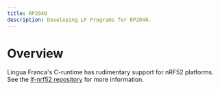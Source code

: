 ```yaml
---
title: RP2040
description: Developing LF Programs for RP2040.
---
```

# Overview
Lingua Franca's C-runtime has rudimentary support for nRF52 platforms.
See the [lf-nrf52 repository](https://github.com/lf-lang/lf-nRF52) for more information.
